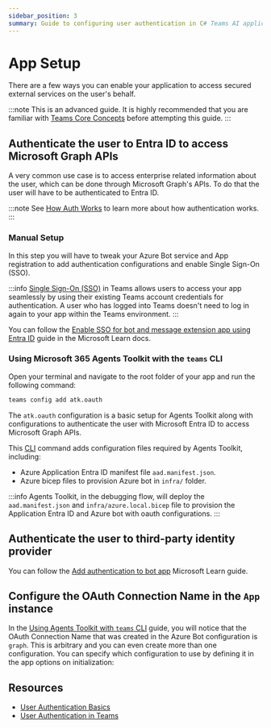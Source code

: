 ```yaml
---
sidebar_position: 3
summary: Guide to configuring user authentication in C# Teams AI applications, including OAuth setup and secure API access.
---
```



# App Setup

There are a few ways you can enable your application to access secured external services on the user's behalf.

:::note
This is an advanced guide. It is highly recommended that you are familiar with [Teams Core Concepts](/teams/core-concepts) before attempting this guide.
:::

## Authenticate the user to Entra ID to access Microsoft Graph APIs
A very common use case is to access enterprise related information about the user, which can be done through Microsoft Graph's APIs. To do that the user will have to be authenticated to Entra ID. 

:::note
See [How Auth Works](auth-sso) to learn more about how authentication works. 
:::

### Manual Setup

In this step you will have to tweak your Azure Bot service and App registration to add authentication configurations and enable Single Sign-On (SSO).

:::info
[Single Sign-On (SSO)](./auth-sso#single-sign-on-sso) in Teams allows users to access your app seamlessly by using their existing Teams account credentials for authentication. A user who has logged into Teams doesn't need to log in again to your app within the Teams environment.
:::

You can follow the [Enable SSO for bot and message extension app using Entra ID](https://learn.microsoft.com/en-us/microsoftteams/platform/bots/how-to/authentication/bot-sso-register-aad?tabs=botid) guide in the Microsoft Learn docs.

### Using Microsoft 365 Agents Toolkit with the `teams` CLI

Open your terminal and navigate to the root folder of your app and run the following command:

```sh
teams config add atk.oauth
```

The `atk.oauth` configuration is a basic setup for Agents Toolkit along with configurations to authenticate the user with Microsoft Entra ID to access Microsoft Graph APIs.

This [CLI](/developer-tools/cli) command adds configuration files required by Agents Toolkit, including:

- Azure Application Entra ID manifest file `aad.manifest.json`.
- Azure bicep files to provision Azure bot in `infra/` folder.

:::info
Agents Toolkit, in the debugging flow, will deploy the `aad.manifest.json` and `infra/azure.local.bicep` file to provision the Application Entra ID and Azure bot with oauth configurations.
:::

## Authenticate the user to third-party identity provider

You can follow the [Add authentication to bot app](https://learn.microsoft.com/en-us/microsoftteams/platform/bots/how-to/authentication/add-authentication?tabs=dotnet%2Cdotnet-sample) Microsoft Learn guide.

## Configure the OAuth Connection Name in the `App` instance

In the [Using Agents Toolkit with `teams` CLI](#using-m365-agents-toolkit-with-the-teams-cli) guide, you will notice that the OAuth Connection Name that was created in the Azure Bot configuration is `graph`. This is arbitrary and you can even create more than one configuration. You can specify which configuration to use by defining it in the app options on initialization:

<FileCodeBlock
    lang="typescript"
    src="/generated-snippets/ts/index.snippet.auth-config.ts"
/>

## Resources

- [User Authentication Basics](https://learn.microsoft.com/en-us/azure/bot-service/bot-builder-concept-authentication?view=azure-bot-service-4.0)
- [User Authentication in Teams](https://learn.microsoft.com/en-us/microsoftteams/platform/concepts/authentication/authentication)
